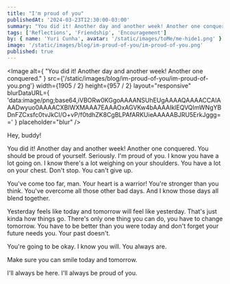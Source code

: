 ```yaml
---
title: "I'm proud of you"
publishedAt: '2024-03-23T12:30:00-03:00'
summary: "You did it! Another day and another week! Another one conquered."
tags: ['Reflections', 'Friendship', 'Encouragement']
by: { name: 'Yuri Cunha', avatar: '/static/images/toMe/me-hide1.png' }
image: '/static/images/blog/im-proud-of-you/im-proud-of-you.png'
published: true
---
```


<Image
  alt={
    "You did it! Another day and another week! Another one conquered."
  }
  src={'/static/images/blog/im-proud-of-you/im-proud-of-you.png'}
  width={1905 / 2}
  height={957 / 2}
  layout="responsive"
  blurDataURL={
    'data:image/png;base64,iVBORw0KGgoAAAANSUhEUgAAAAQAAAACCAIAAADwyuo0AAAACXBIWXMAAA7EAAAOxAGVKw4bAAAAIklEQVQImWNgYBDnFZCxsfc0tvJkCI/O+vP/f0tdhZK8CgBLPAfARKUieAAAAABJRU5ErkJggg=='
  }
  placeholder="blur"
/>

Hey, buddy!

You did it! Another day and another week! Another one conquered.
You should be proud of yourself. Seriously.
I'm proud of you.
I know you have a lot going on. I know there's a lot weighing on your shoulders. You have a lot on your chest. Don't stop. You can't give up.

You've come too far, man. Your heart is a warrior! You're stronger than you think. You've overcome all those other bad days. And I know those days all blend together.

Yesterday feels like today and tomorrow will feel like yesterday. That's just kinda how things go. There's only one thing you can do, you have to change tomorrow. You have to be better than you were today and don't forget your future needs you. Your past doesn't.

You're going to be okay. I know you will. You always are.

Make sure you can smile today and tomorrow.

I'll always be here. I'll always be proud of you.
